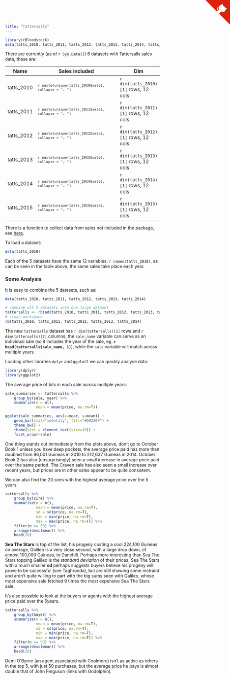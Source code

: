 ```yaml
---
title: "Tattersalls"
---
```


```r
library(rBloodstock)
data(tatts_2010, tatts_2011, tatts_2012, tatts_2013, tatts_2014, tatts_2015)
```
There are currently (as of `r Sys.Date()`) 6 datasets with Tattersalls sales data, these are:

Name | Sales included | Dim
-----|----------------|-----
tatts_2010 | <sub>`r paste(unique(tatts_2010$sale), collapse = ", ")`</sub> | `r dim(tatts_2010)[1]` rows, 12 cols
tatts_2011 | <sub>`r paste(unique(tatts_2011$sale), collapse = ", ")`</sub> | `r dim(tatts_2011)[1]` rows, 12 cols
tatts_2012 | <sub>`r paste(unique(tatts_2012$sale), collapse = ", ")`</sub> | `r dim(tatts_2012)[1]` rows, 12 cols
tatts_2013 | <sub>`r paste(unique(tatts_2013$sale), collapse = ", ")`</sub> | `r dim(tatts_2013)[1]` rows, 12 cols
tatts_2014 | <sub>`r paste(unique(tatts_2014$sale), collapse = ", ")`</sub> | `r dim(tatts_2014)[1]` rows, 12 cols
tatts_2015 | <sub>`r paste(unique(tatts_2015$sale), collapse = ", ")`</sub> | `r dim(tatts_2015)[1]` rows, 12 cols

There is a function to collect data from sales not included in the package, see [here](collect_tatts_sales.html).

To load a dataset:
```r
data(tatts_2010)
```

Each of the 5 datasets have the same 12 variables, ``r names(tatts_2010)``, as can be seen in the table above, the same sales take place each year.

### Some Analysis

It is easy to combine the 5 datasets, such as:
```r
data(tatts_2010, tatts_2011, tatts_2012, tatts_2013, tatts_2014)

# combine all 5 datasets into one large dataset
tattersalls <- rbind(tatts_2010, tatts_2011, tatts_2012, tatts_2013, tatts_2014)
# clean workspace
rm(tatts_2010, tatts_2011, tatts_2012, tatts_2013, tatts_2014)
```

The new `tattersalls` dataset has `r dim(tattersalls)[1]` rows and `r dim(tattersalls)[2]` columns, the `sale_name` variable can serve as an individual sale (so it includes the year of the sale, eg. **`r head(tattersalls$sale_name, 1)`**), while the `sale` variable will match across multiple years.

Loading other libraries `dplyr` and `ggplot2` we can quickly analyse data:
```r
library(dplyr)
library(ggplot2)
```

The average price of lots in each sale across multiple years:

```r
sale_summaries <- tattersalls %>%
    group_by(sale, year) %>%
    summarise(n = n(),
              mean = mean(price, na.rm=T))

ggplot(sale_summaries, aes(x=year, y=mean)) +
    geom_bar(stat="identity", fill="#D9220F") +
    theme_bw() +
    theme(text = element_text(size=10)) +
    facet_wrap(~sale)
```

One thing stands out immediately from the plots above, don't go to October Book 1 unless you have deep pockets, the average price paid has more than doubled from 96,001 Guineas in 2010 to 212,637 Guineas in 2014.  October Book 2 has also (unsurprisingly) seen a small increase in average price paid over the same period.  The Craven sale has also seen a small increase over recent years, but prices are in other sales appear to be quite consistent.

We can also find the 20 sires with the highest average price over the 5 years:

```r
tattersalls %>%
    group_by(sire) %>%
    summarise(n = n(),
              mean = mean(price, na.rm=T),
              sd = sd(price, na.rm=T),
              min = min(price, na.rm=T),
              max = max(price, na.rm=T)) %>%
    filter(n >= 50) %>%
    arrange(desc(mean)) %>%
    head(20)
```

**Sea The Stars** is top of the list, his progeny costing a cool 224,100 Guineas on average, Galileo is a very close second, with a large drop down, of almost 100,000 Guineas, to Danehill.  Perhaps more interesting than Sea The Stars topping Galileo is the *standard deviation* of their prices, Sea The Stars with a much smaller **sd** perhaps suggests buyers believe his progeny will prove to be successful (see Taghrooda), but are still showing some restraint and aren't quite willing to part with the big sums seen with Galileo, whose most expensive sale fetched 9 times the most expensive Sea The Stars sale.

It's also possible to look at the buyers or agents with the highest average price paid over the 5years.
```r
tattersalls %>%
    group_by(buyer) %>%
    summarise(n = n(),
              mean = mean(price, na.rm=T),
              sd = sd(price, na.rm=T),
              min = min(price, na.rm=T),
              max = max(price, na.rm=T)) %>%
    filter(n >= 50) %>%
    arrange(desc(mean)) %>%
    head(20)
```

Demi O'Byrne (an agent associated with Coolmore) isn't as active as others in the top 5, with just 50 purchases, but the average price he pays is almost double that of John Ferguson (links with Godolphin).

<a href="https://github.com/durtal/bloodstockR" class="github-corner"><svg width="80" height="80" viewBox="0 0 250 250" style="fill:#d9230f; color:#fcfcfc; position: absolute; top: 0; border: 0; right: 0;"><path d="M0,0 L115,115 L130,115 L142,142 L250,250 L250,0 Z"></path><path d="M128.3,109.0 C113.8,99.7 119.0,89.6 119.0,89.6 C122.0,82.7 120.5,78.6 120.5,78.6 C119.2,72.0 123.4,76.3 123.4,76.3 C127.3,80.9 125.5,87.3 125.5,87.3 C122.9,97.6 130.6,101.9 134.4,103.2" fill="currentColor" style="transform-origin: 130px 106px;" class="octo-arm"></path><path d="M115.0,115.0 C114.9,115.1 118.7,116.5 119.8,115.4 L133.7,101.6 C136.9,99.2 139.9,98.4 142.2,98.6 C133.8,88.0 127.5,74.4 143.8,58.0 C148.5,53.4 154.0,51.2 159.7,51.0 C160.3,49.4 163.2,43.6 171.4,40.1 C171.4,40.1 176.1,42.5 178.8,56.2 C183.1,58.6 187.2,61.8 190.9,65.4 C194.5,69.0 197.7,73.2 200.1,77.6 C213.8,80.2 216.3,84.9 216.3,84.9 C212.7,93.1 206.9,96.0 205.4,96.6 C205.1,102.4 203.0,107.8 198.3,112.5 C181.9,128.9 168.3,122.5 157.7,114.1 C157.9,116.9 156.7,120.9 152.7,124.9 L141.0,136.5 C139.8,137.7 141.6,141.9 141.8,141.8 Z" fill="currentColor" class="octo-body"></path></svg></a><style>.github-corner:hover .octo-arm{animation:octocat-wave 560ms ease-in-out}@keyframes octocat-wave{0%,100%{transform:rotate(0)}20%,60%{transform:rotate(-25deg)}40%,80%{transform:rotate(10deg)}}@media (max-width:500px){.github-corner:hover .octo-arm{animation:none}.github-corner .octo-arm{animation:octocat-wave 560ms ease-in-out}}</style>
